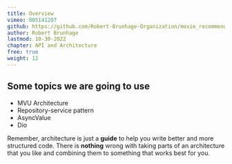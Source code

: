 ```yaml
---
title: Overview
vimeo: 805141207
github: https://github.com/Robert-Brunhage-Organization/movie_recommendation_app_course/commits/main
author: Robert Brunhage
lastmod: 10-30-2022
chapter: API and Architecture
free: true
weight: 12
---
```


## Some topics we are going to use

*   MVU Architecture
*   Repository-service pattern
*   AsyncValue
*   Dio

  

Remember, architecture is just a **guide** to help you write better and more structured code. There is **nothing** wrong with taking parts of an architecture that you like and combining them to something that works best for you.
